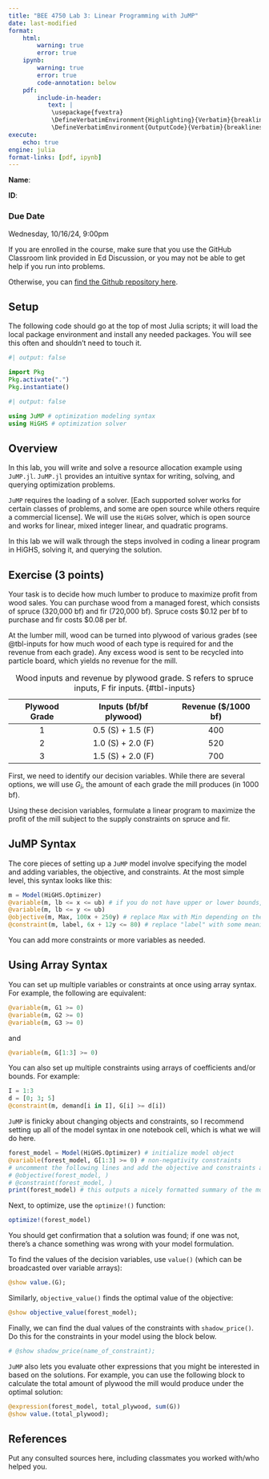 ```yaml
---
title: "BEE 4750 Lab 3: Linear Programming with JuMP"
date: last-modified
format:
    html:        
        warning: true
        error: true
    ipynb:
        warning: true
        error: true
        code-annotation: below
    pdf:
        include-in-header: 
           text: |
            \usepackage{fvextra}
            \DefineVerbatimEnvironment{Highlighting}{Verbatim}{breaklines,commandchars=\\\{\}}
            \DefineVerbatimEnvironment{OutputCode}{Verbatim}{breaklines,commandchars=\\\{\}}
execute: 
    echo: true
engine: julia
format-links: [pdf, ipynb]
---
```


::: {.content-visible when-format="ipynb"}
**Name**:

**ID**:
:::

::: {.callout-important icon="false"}
### Due Date

Wednesday, 10/16/24, 9:00pm
:::

::: {.content-visible when-format="html"}
::: callout-caution
If you are enrolled in the course, make sure that you use the GitHub Classroom link provided in Ed Discussion, or you may not be able to get help if you run into problems.

Otherwise, you can [find the Github repository here]({{< var github_org.repo >}}/lab03).
:::
:::

## Setup

The following code should go at the top of most Julia scripts; it will load the local package environment and install any needed packages. You will see this often and shouldn't need to touch it.

```julia
#| output: false

import Pkg
Pkg.activate(".")
Pkg.instantiate()
```

```julia
#| output: false

using JuMP # optimization modeling syntax
using HiGHS # optimization solver
```


## Overview

In this lab, you will write and solve a resource allocation example using `JuMP.jl`. `JuMP.jl` provides an intuitive syntax for writing, solving, and querying optimization problems.

`JuMP` requires the loading of a solver. [Each supported solver works for certain classes of problems, and some are open source while others require a commercial license]. We will use the `HiGHS` solver, which is open source and works for linear, mixed integer linear, and quadratic programs.

In this lab we will walk through the steps involved in coding a linear program in HiGHS, solving it, and querying the solution.

## Exercise (3 points)

Your task is to decide how much lumber to produce to maximize profit from wood sales. You can purchase wood from a managed forest, which consists of spruce (320,000 bf) and fir (720,000 bf). Spruce costs $\$0.12$ per bf to purchase and fir costs $\$0.08$ per bf.

At the lumber mill, wood can be turned into plywood of various grades (see @tbl-inputs for how much wood of each type is required for and the revenue from each grade). Any excess wood is sent to be recycled into particle board, which yields no revenue for the mill. 


| Plywood Grade | Inputs (bf/bf plywood) | Revenue (\$/1000 bf) |
|:-------------:|:----------------------:|:--------------------:|
|       1       |   0.5 (S) + 1.5 (F)    |         400          |
|       2       |   1.0 (S) + 2.0 (F)    |         520          |
|       3       |   1.5 (S) + 2.0 (F)    |         700          |

: Wood inputs and revenue by plywood grade. S refers to spruce inputs, F fir inputs. {#tbl-inputs}



First, we need to identify our decision variables. While there are several options, we will use $G_i$, the amount of each grade the mill produces (in 1000 bf). 

Using these decision variables, formulate a linear program to maximize the profit of the mill subject to the supply constraints on spruce and fir.

::: {.callout-tip}
## JuMP Syntax

The core pieces of setting up a `JuMP` model involve specifying the model and adding variables, the objective, and constraints. At the most simple level, this syntax looks like this:

```julia
m = Model(HiGHS.Optimizer)
@variable(m, lb <= x <= ub) # if you do not have upper or lower bounds, you can drop those accordingly
@variable(m, lb <= y <= ub)
@objective(m, Max, 100x + 250y) # replace Max with Min depending on the problem
@constraint(m, label, 6x + 12y <= 80) # replace "label" with some meaningful string you would like to use later to query shadow prices, or drop it
```

You can add more constraints or more variables as needed.

:::


::: {.callout-tip}
## Using Array Syntax

You can set up multiple variables or constraints at once using array syntax. For example, the following are equivalent:

```julia
@variable(m, G1 >= 0)
@variable(m, G2 >= 0)
@variable(m, G3 >= 0)
```

and

```julia
@variable(m, G[1:3] >= 0)
```

You can also set up multiple constraints using arrays of coefficients and/or bounds. For example:

```julia
I = 1:3
d = [0; 3; 5]
@constraint(m, demand[i in I], G[i] >= d[i])
```
:::

`JuMP` is finicky about changing objects and constraints, so I recommend setting up all of the model syntax in one notebook cell, which is what we will do here. 

```julia
forest_model = Model(HiGHS.Optimizer) # initialize model object
@variable(forest_model, G[1:3] >= 0) # non-negativity constraints
# uncomment the following lines and add the objective and constraints as needed for the model
# @objective(forest_model, )
# @constraint(forest_model, )
print(forest_model) # this outputs a nicely formatted summary of the model so you can check your specification
```

Next, to optimize, use the `optimize!()` function:

```julia
optimize!(forest_model)
```

You should get confirmation that a solution was found; if one was not, there's a chance something was wrong with your model formulation.

To find the values of the decision variables, use `value()` (which can be broadcasted over variable arrays):

```julia
@show value.(G);
```

Similarly, `objective_value()` finds the optimal value of the objective:

```julia
@show objective_value(forest_model);
```

Finally, we can find the dual values of the constraints with `shadow_price()`. Do this for the constraints in your model using the block below.
```julia
# @show shadow_price(name_of_constraint);
```

`JuMP` also lets you evaluate other expressions that you might be interested in based on the solutions. For example, you can use the following block to calculate the total amount of plywood the mill would produce under the optimal solution:

```julia
@expression(forest_model, total_plywood, sum(G))
@show value.(total_plywood);
```


## References

Put any consulted sources here, including classmates you worked with/who helped you.